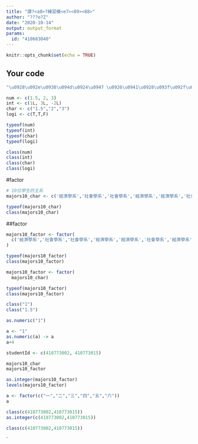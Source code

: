 ---
title: "課?<a0>?練習模<e7><89><88>"
author: "???o?Z"
date: "2020-10-14"
output: output_format
params:
  id: "410683040"
---

```{r setup, include=FALSE}
knitr::opts_chunk$set(echo = TRUE)
```

## Your code

```{r}
"\u0928\u092e\u0938\u094d\u0924\u0947 \u0926\u0941\u0928\u093f\u092f\u093e"
```
```{r}
num <- c(1.5, 2, 3)
int <- c(1L, 3L, -2L)
char <- c("1.5","2","3")
logi <- c(T,T,F)

typeof(num)
typeof(int)
typeof(char)
typeof(logi)
```
```{r}
class(num)
class(int)
class(char)
class(logi)
```
#factor
```{r}
# 10位學生的主系
majors10_char <- c('經濟學系','社會學系','社會學系','經濟學系','經濟學系','社會學系','經濟學系','經濟學系','經濟學系','社會學系')

typeof(majors10_char)
class(majors10_char)
```
##factor
```{r}
majors10_factor <- factor(
  c('經濟學系','社會學系','社會學系','經濟學系','經濟學系','社會學系','經濟學系','經濟學系','經濟學系','社會學系')
)

typeof(majors10_factor)
class(majors10_factor)
```
```{r}
majors10_factor <- factor(
  majors10_char)

typeof(majors10_factor)
class(majors10_factor)
```
```{r}
class("1")
class("1.5")

```

```{r}
as.numeric("1")
```
```{r}
a <- "1"
as.numeric(a) -> a
a+4
```
```{r}
studentId <- c(410773002, 410773015)
```
```{r}
majors10_char
majors10_factor

```
```{r}
as.integer(majors10_factor)
levels(majors10_factor)
```
```{r}
a <- factor(c("一","二","三","四","五","六"))
a
```
```{r}
class(c(410773002,410773015))
as.integer(c(410773002,410773015))
```
```{r}
class(c(410773002,410773015))
```
`

